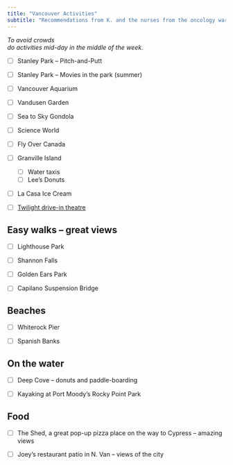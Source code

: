 ```yaml
---
title: "Vancouver Activities"
subtitle: "Recommendations from K. and the nurses from the oncology ward"
---
```



::: center

_To avoid crowds_\
_do activities mid-day in the middle of the week._

:::


- [ ] Stanley Park -- Pitch-and-Putt

- [ ] Stanley Park -- Movies in the park (summer)

- [ ] Vancouver Aquarium 

- [ ] Vandusen Garden

- [ ] Sea to Sky Gondola 

- [ ] Science World

- [ ] Fly Over Canada

- [ ] Granville Island
    -   [ ] Water taxis
    -   [ ] Lee's Donuts

- [ ] La Casa Ice Cream

- [ ] [Twilight drive-in theatre](http://twilightdrivein.net)

## Easy walks -- great views 

- [ ] Lighthouse Park

- [ ] Shannon Falls

- [ ] Golden Ears Park

- [ ] Capilano Suspension Bridge

## Beaches 

- [ ] Whiterock Pier 

- [ ] Spanish Banks

## On the water 

- [ ] Deep Cove -- donuts and paddle-boarding

- [ ] Kayaking at Port Moody's Rocky Point Park

## Food 

- [ ] The Shed, a great pop-up pizza place on the way to Cypress -- amazing views

- [ ] Joey's restaurant patio in N. Van -- views of the city